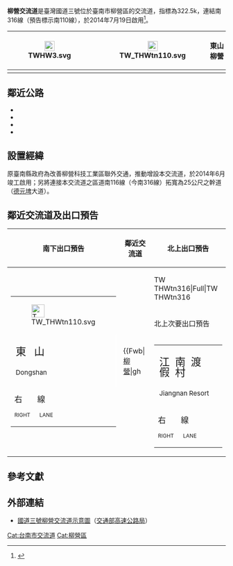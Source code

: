 {{Infobox Taiwan Highway IC
| name = 柳營交流道
| name_en = Liuying Interchange
| rd_type = NH
| rd_number = 3
| exit = 322
| exit_name = 柳營
| location = [[臺灣|臺灣]][[臺南市|臺南市]][[柳營區|柳營區]]
| connect = {{Jct|country=TWN|TRTN|316}}
| goto = 柳營區、[[東山區_(臺南市)|東山區]]、[[尖山埤水庫|江南渡假村]]
| class = 鑽石型
| time = 2014年7月19日
}}
'''柳營交流道'''是臺灣國道三號位於臺南市柳營區的交流道，指標為322.5k，連結南316線（預告標示南110線），於2014年7月19日啟用<ref>{{Cite web |url=http://www.peoplenews.tw/news/d80b0a5c-09a5-43e8-97c3-0ccc3c2dd89c |title=國道3號柳營交流道19日正式通車 |access-date=2014-07-17 |archive-date=2020-07-17 |archive-url=https://web.archive.org/web/20200717111918/https://www.peoplenews.tw/news/d80b0a5c-09a5-43e8-97c3-0ccc3c2dd89c |dead-url=no }}</ref>。
{|class="wikitable" style="text-align:center"
! rowspan="2" | [[File:TWHW3.svg|23px]]
| rowspan="2" | {{Taiwan Highway IC|322|柳營}}
| [[File:TW_THWtn110.svg|23px]]
| '''東山　柳營'''
|-
| colspan="2" | {{Brown|'''江南渡假村'''}} 
|}

== 鄰近公路 ==
* {{Jct|country=TWN|CH|165}}
* {{Jct|country=TWN|TRTN|106}}
* {{Jct|country=TWN|TRTN|106-2}}
* {{Jct|country=TWN|TRTN|316}}

== 設置經緯 ==
原臺南縣政府為改善柳營科技工業區聯外交通，推動增設本交流道，於2014年6月竣工啟用；另將連接本交流道之區道南116線（今南316線）拓寬為25公尺之幹道（[[德元埤|德元埤]]大道）。

== 鄰近交流道及出口預告 ==
{|class="toccolours" border="1" cellpadding="4" style="margin:0 auto; border-collapse:collapse; text-align:center; white-space:nowrap"
! 南下出口預告 !! 鄰近交流道 !! 北上出口預告
|-
| rowspan="3" style="text-align:right; font-size:15px" | {{Taiwan Highway IC|322|柳營}}
{|style="width:190px; background-color:#007F00; text-align:center; color:#FFF; font-weight:bold"
| colspan="2" | <div style="margin-top:6px; margin-bottom:3px">[[File:TW_THWtn110.svg|30px]]</div>
|-
| style="width:90px; border-right:2px solid #FFF; line-height:24px; font-size:24px; word-spacing:12px" | 東 山<div style="font-size:15px">Dongshan</div>
| style="width:90px; line-height:24px; font-size:24px; word-spacing:12px" | 柳 營<div style="font-size:15px">Liuying</div>
|-
| colspan="2" style="line-height:18px; font-size:18px; word-spacing:30px" | 右 線<div style="font-size:12px; word-spacing:18px">RIGHT LANE</div>
|}
| rowspan="3" |
{{Start expwy box|[[中華民國國道|中華民國國道]]}}
{{S-expwy IC|[[東山服務區|東山服務區]]|往　[[白河交流道|白河交流道]]}}
{{S-line|{{Jct|country=TWN|NH|3}}|322k|#007A36}}
{{S-expwy IC|[[烏山頭交流道|烏山頭交流道]]|往　[[官田系統交流道|官田系統交流道]]}}
{{Illus}}
{{Fwu|st|[[白河區|白河]]}}
{{Fwi3|ser|東山}}
{{Fwh|st}}
{{Fwm|TWHW3}}
{{Fwh|st|322|柳營}}
{{Fwb|[[柳營區|柳營]]|gh||TW THWtn316|Full|TW THWtn316||gh|[[File:TW_CHW165.svg|20px]][[東山區_(臺南市)|東山]]}}
{{Fwh|st}}
{{Fwm|TWHW3}}
{{Fwh|st}}
{{Fwi|Full|329|烏山頭}}
{{Fwd|st|[[官田區|官田]]}}
{{Fwed}}
| style="text-align:right; font-size:15px" | {{Taiwan Highway IC|322|柳營}}
{|style="width:190px; background-color:#007F00; text-align:center; color:#FFF; font-weight:bold"
| colspan="2" | <div style="margin-top:6px; margin-bottom:3px">[[File:TW_THWtn110.svg|30px]]</div>
|-
| style="width:90px; border-right:2px solid #FFF; line-height:24px; font-size:24px; word-spacing:12px" | 柳 營<div style="font-size:15px">Liuying</div>
| style="width:90px; line-height:24px; font-size:24px; word-spacing:12px" | 東 山<div style="font-size:15px">Dongshan</div>
|-
| colspan="2" style="line-height:18px; font-size:18px; word-spacing:30px" | 右 線<div style="font-size:12px; word-spacing:18px">RIGHT LANE</div>
|}
|-
! style="height:0" | 北上次要出口預告
|-
|
{|align="center" style="width:180px; background-color:#4C2600; text-align:center; color:#FFF; font-weight:bold"
| style="line-height:24px; font-size:24px" | <div style="margin-top:3px; word-spacing:6px">江 南 渡 假 村</div><div style="font-size:15px">Jiangnan Resort</div>
|-
| colspan="2" style="line-height:18px; font-size:18px; word-spacing:30px" | 右 線<div style="font-size:12px; word-spacing:18px">RIGHT LANE</div>
|}
|}

== 參考文獻==
{{Reflist}}

== 外部連結 ==
* [https://www.freeway.gov.tw/UserFiles/File/Traffic/7-1-2/03-322%E6%9F%B3%E7%87%9F%E4%BA%A4%E6%B5%81%E9%81%93(1).jpg 國道三號柳營交流道示意圖]（[[交通部高速公路局|交通部高速公路局]]）

{{中華民國國道3號}}

[[Cat:台南市交流道|Cat:台南市交流道]]
[[Cat:柳營區|Cat:柳營區]]